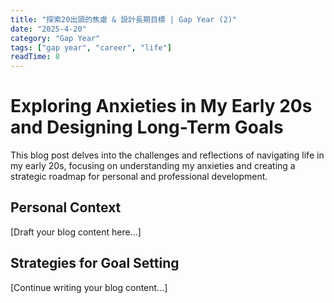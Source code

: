 ```yaml
---
title: "探索20出頭的焦慮 & 設計長期目標 | Gap Year (2)"
date: "2025-4-20"
category: "Gap Year"
tags: ["gap year", "career", "life"]
readTime: 8
---
```


# Exploring Anxieties in My Early 20s and Designing Long-Term Goals

This blog post delves into the challenges and reflections of navigating life in my early 20s, focusing on understanding my anxieties and creating a strategic roadmap for personal and professional development.

## Personal Context

[Draft your blog content here...]

## Strategies for Goal Setting

[Continue writing your blog content...]
